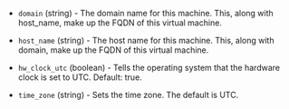 <!-- Code generated from the comments of the LinuxOptions struct in builder/vsphere/clone/step_customize.go; DO NOT EDIT MANUALLY -->

- `domain` (string) - The domain name for this machine. This, along with host_name, make up the FQDN of this virtual machine.

- `host_name` (string) - The host name for this machine. This, along with domain, make up the FQDN of this virtual machine.

- `hw_clock_utc` (boolean) - Tells the operating system that the hardware clock is set to UTC. Default: true.

- `time_zone` (string) - Sets the time zone. The default is UTC.
